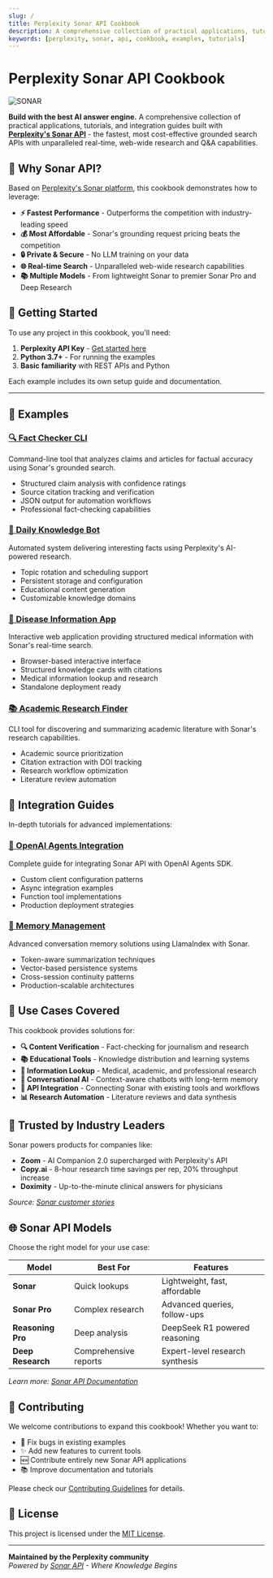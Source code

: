 ```yaml
---
slug: /
title: Perplexity Sonar API Cookbook
description: A comprehensive collection of practical applications, tutorials, and integration guides for Perplexity's Sonar API
keywords: [perplexity, sonar, api, cookbook, examples, tutorials]
---
```


# Perplexity Sonar API Cookbook

![SONAR](/images/perplexity-sonar.png)

**Build with the best AI answer engine.** A comprehensive collection of practical applications, tutorials, and integration guides built with [**Perplexity's Sonar API**](https://sonar.perplexity.ai/) - the fastest, most cost-effective grounded search APIs with unparalleled real-time, web-wide research and Q&A capabilities.

## 🌟 Why Sonar API?

Based on [Perplexity's Sonar platform](https://sonar.perplexity.ai/), this cookbook demonstrates how to leverage:

- **⚡ Fastest Performance** - Outperforms the competition with industry-leading speed
- **💰 Most Affordable** - Sonar's grounding request pricing beats the competition  
- **🔒 Private & Secure** - No LLM training on your data
- **🌐 Real-time Search** - Unparalleled web-wide research capabilities
- **📚 Multiple Models** - From lightweight Sonar to premier Sonar Pro and Deep Research

## 🚀 Getting Started

To use any project in this cookbook, you'll need:

1. **Perplexity API Key** - [Get started here](https://docs.perplexity.ai/home)
2. **Python 3.7+** - For running the examples
3. **Basic familiarity** with REST APIs and Python

Each example includes its own setup guide and documentation.

---

## 🔧 Examples

### [🔍 Fact Checker CLI](examples/fact-checker-cli/)
Command-line tool that analyzes claims and articles for factual accuracy using Sonar's grounded search.
- Structured claim analysis with confidence ratings
- Source citation tracking and verification
- JSON output for automation workflows
- Professional fact-checking capabilities

### [🤖 Daily Knowledge Bot](examples/daily-knowledge-bot/)
Automated system delivering interesting facts using Perplexity's AI-powered research.
- Topic rotation and scheduling support
- Persistent storage and configuration
- Educational content generation
- Customizable knowledge domains

### [🏥 Disease Information App](examples/disease-qa/)
Interactive web application providing structured medical information with Sonar's real-time search.
- Browser-based interactive interface
- Structured knowledge cards with citations
- Medical information lookup and research
- Standalone deployment ready

### [📚 Academic Research Finder](examples/research-finder/)
CLI tool for discovering and summarizing academic literature with Sonar's research capabilities.
- Academic source prioritization
- Citation extraction with DOI tracking
- Research workflow optimization
- Literature review automation

## 📖 Integration Guides

In-depth tutorials for advanced implementations:

### [🔗 OpenAI Agents Integration](articles/openai-agents-integration/)
Complete guide for integrating Sonar API with OpenAI Agents SDK.
- Custom client configuration patterns
- Async integration examples
- Function tool implementations
- Production deployment strategies

### [🧠 Memory Management](articles/memory-management/)
Advanced conversation memory solutions using LlamaIndex with Sonar.
- Token-aware summarization techniques
- Vector-based persistence systems
- Cross-session continuity patterns
- Production-scalable architectures

## 🎯 Use Cases Covered

This cookbook provides solutions for:

- **🔍 Content Verification** - Fact-checking for journalism and research
- **📚 Educational Tools** - Knowledge distribution and learning systems
- **🏥 Information Lookup** - Medical, academic, and professional research
- **🤖 Conversational AI** - Context-aware chatbots with long-term memory
- **🔗 API Integration** - Connecting Sonar with existing tools and workflows
- **📊 Research Automation** - Literature reviews and data synthesis

## 🏢 Trusted by Industry Leaders

Sonar powers products for companies like:
- **Zoom** - AI Companion 2.0 supercharged with Perplexity's API
- **Copy.ai** - 8-hour research time savings per rep, 20% throughput increase
- **Doximity** - Up-to-the-minute clinical answers for physicians

*Source: [Sonar customer stories](https://sonar.perplexity.ai/)*

## 🌐 Sonar API Models

Choose the right model for your use case:

| Model | Best For | Features |
|-------|----------|----------|
| **Sonar** | Quick lookups | Lightweight, fast, affordable |
| **Sonar Pro** | Complex research | Advanced queries, follow-ups |
| **Reasoning Pro** | Deep analysis | DeepSeek R1 powered reasoning |
| **Deep Research** | Comprehensive reports | Expert-level research synthesis |

*Learn more: [Sonar API Documentation](https://docs.perplexity.ai/home)*

## 🤝 Contributing

We welcome contributions to expand this cookbook! Whether you want to:

- 🐛 Fix bugs in existing examples
- ✨ Add new features to current tools
- 🆕 Contribute entirely new Sonar API applications
- 📚 Improve documentation and tutorials

Please check our [Contributing Guidelines](https://github.com/ppl-ai/api-cookbook/blob/main/CONTRIBUTING.md) for details.

## 📄 License

This project is licensed under the [MIT License](https://github.com/ppl-ai/api-cookbook/blob/main/LICENSE).

---

**Maintained by the Perplexity community**  
*Powered by [Sonar API](https://sonar.perplexity.ai/) - Where Knowledge Begins* 
